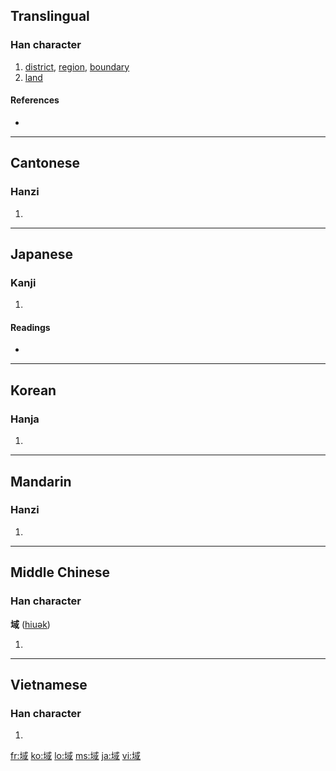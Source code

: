 ==Translingual==

===Han character===
{{Han char|rn=32|rad=土|as=08|sn=11|four=4315<sub>0</sub>|canj=土戈口一 (GIRM)|ids=⿰[[土]][[或]]}}

# [[district]], [[region]], [[boundary]]
# [[land]]

====References====
* {{Han ref|kx=0230.170|dkj=05158|dj=0466.270|hdz=10451.020|uh=57DF|ud=22495|bh=B0EC|bd=45292}}

----

==Cantonese==

===Hanzi===
{{yue-hanzi|jyut=|y=wik6}}

# {{defn|Cantonese}}

----

==Japanese==

===Kanji===
{{ja-kanji|grade=6|rs=土08}}

# {{defn|Japanese}}

====Readings====
* {{ja-readings|on=[[いき]] (iki)|kun=[[さかい]] (sakai)}}

----

==Korean==

===Hanja===
{{ko-hanja|hangeul=역|rv=yeok|mr=yŏk}}

# {{defn|Korean}}

----

==Mandarin==

===Hanzi===
{{cmn-hanzi|pin=[[yù]] ([[yu4]])|wg=yü<sup>4</sup>}}

# {{defn|Mandarin}}

----

==Middle Chinese==

===Han character===
'''域''' ([[hiuək]])

# {{defn|Middle Chinese}}

----

==Vietnamese==

===Han character===
{{vi-hantu|[[vực]], [[bực]], [[vác]], [[vặc]], [[vức]]}}

# {{defn|Vietnamese}}

[[fr:域]]
[[ko:域]]
[[lo:域]]
[[ms:域]]
[[ja:域]]
[[vi:域]]